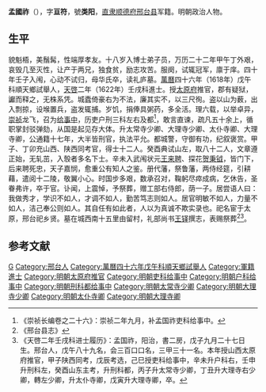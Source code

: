 '''孟國祚'''（{{bd|？||1638年||}}），字'''亘符'''，號'''类阳'''，[[直隶|直隶]][[顺德府|顺德府]][[邢台县|邢台县]]军籍。明朝政治人物。

==生平==
貌魁梧，美鬚髯，性端厚孝友。十八岁入博士弟子员，万历二十二年甲午丁外艰，哀毁几至灭性，让产于两兄，独食贫，励志攻苦。服阕，试辄冠军，廪于庠。四十年壬子入闱，心动不试归，母华氏卒，读礼庐墓。[[萬曆|萬曆]]四十六年（1618年）戊午科順天鄉試舉人，[[天啓|天啓]]二年（1622年）壬戌科進士。授[[太原府|太原府]]推官，郡有疑狱，讞而释之，无株系凭。城蠹倚豪右为不法，廉其实不，以三尺徇。盗以山为薮，出入剽掠，设堠置兵，盗发辄捕。岁饥，捐俸具粥药，多全活。理六载，以举卓异，[[崇祯|崇祯]]龙飞，召为[[给事中|给事中]]，历吏户刑三科左右及都<ref>《崇祯长编卷之二十六》：崇祯二年九月，补孟国祚吏科给事中。</ref>，敢言直谏，疏凡五十余上，循职掌封驳弹劾，从国是起见存大体。升太常寺少卿、大理寺少卿、太仆寺卿、大理寺卿，公通籍十七年，大半皆刑官，执法平允。都城警，守御有功，纪叙褒赏。甲子、丁卯充山西、陕西同考官，得士十二人。癸酉典试山左，取八十二人，文章遵正始，无轧茁，入彀者多名下士。辛未入武闱状元[[王来聘|王来聘]]、探花[[贺秉钺|贺秉钺]]，皆门下，后来聘死忠，天子嘉悯，愈重公有知人之鉴。册代藩，祭鲁藩，两侍经筵，引耕藉，遣阅十二陵，敬翼小心。时国步多艰，数承召对，鞠躬尽瘁成病，乞休告，圣眷弗许，卒于官。讣闻，上震悼，予祭葬，赠工部右侍郎，荫一子。居尝语人曰：我做秀才，学识不如人，才调不如人，勤苦笃志则如人。居官明敏不如人，力量不如人，洁己奉公则如人。其自任有如此者，人以为真诚不欺实录也。祀名宦于太原，邢台祀乡贤。墓在城西南十五里由留村，礼部尚书[[王铎|王铎]]撰志，表赐祭葬<ref>《邢台县志》</ref><ref>《天啓二年壬戌科进士履历》：孟国祚，阳治，書二房，戊子九月二十七日生。邢台人，戊午八十九名，会三百口口名，三甲三十一名。本年授山西太原府推官，甲子陕西同考，戊辰考选，己巳授吏科给事中，辛未升户科右，壬申升刑科左，癸酉山东主考，升刑科都，丙子升太常寺少卿，丁丑升大理寺右少卿，轉左少卿，升太仆寺卿，戊寅升大理寺卿，卒。</ref>。

==参考文献==
{{reflist}}

{{天啓二年壬戌科殿試金榜}}

{{Authority control}}

{{DEFAULTSORT:}}
[[Category:孟姓|G]]
[[Category:邢台人|Category:邢台人]]
[[Category:萬曆四十六年戊午科順天鄉試舉人|Category:萬曆四十六年戊午科順天鄉試舉人]]
[[Category:軍籍進士|Category:軍籍進士]]
[[Category:明朝太原府推官|Category:明朝太原府推官]]
[[Category:明朝吏科给事中|Category:明朝吏科给事中]]
[[Category:明朝户科给事中|Category:明朝户科给事中]]
[[Category:明朝刑科都给事中|Category:明朝刑科都给事中]]
[[Category:明朝太常寺少卿|Category:明朝太常寺少卿]]
[[Category:明朝大理寺少卿|Category:明朝大理寺少卿]]
[[Category:明朝太仆寺卿|Category:明朝太仆寺卿]]
[[Category:明朝大理寺卿|Category:明朝大理寺卿]]